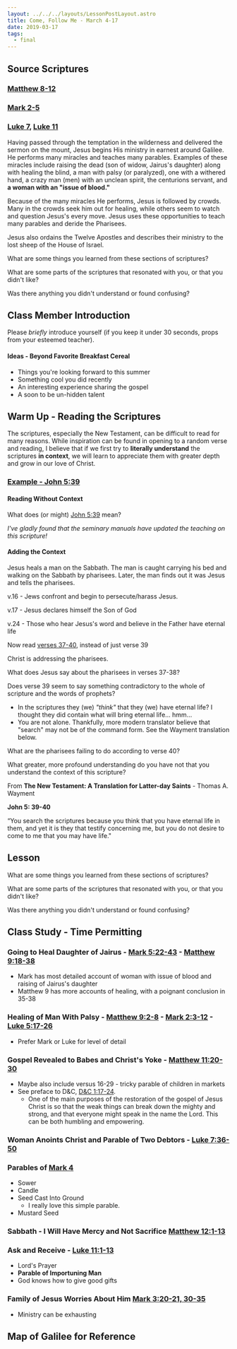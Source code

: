 ```yaml
---
layout: ../../../layouts/LessonPostLayout.astro
title: Come, Follow Me - March 4-17
date: 2019-03-17
tags:
  - final
---
```



## Source Scriptures

### [Matthew 8-12](https://www.lds.org/scriptures/nt/matt/8?lang=eng)

### [Mark 2-5](https://www.lds.org/scriptures/nt/mark/2?lang=eng)

### [Luke 7](https://www.lds.org/scriptures/nt/luke/7?lang=eng), [Luke 11](https://www.lds.org/scriptures/nt/luke/11?lang=eng)

<InfoContainer title="Quick Summary">

Having passed through the temptation in the wilderness and delivered the sermon on the mount, Jesus begins His ministry in earnest around Galilee. He performs many miracles and teaches many parables. Examples of these miracles include raising the dead (son of widow, Jairus's daughter) along with healing the blind, a man with palsy (or paralyzed), one with a withered hand, a crazy man (men) with an unclean spirit, the centurions servant, and **a woman with an "issue of blood."**

Because of the many miracles He performs, Jesus is followed by crowds. Many in the crowds seek him out for healing, while others seem to watch and question Jesus's every move. Jesus uses these opportunities to teach many parables and deride the Pharisees.

Jesus also ordains the Twelve Apostles and describes their ministry to the lost sheep of the House of Israel.

</InfoContainer>

<InfoContainer title="To Ponder" type="orange">

What are some things you learned from these sections of scriptures?

What are some parts of the scriptures that resonated with you, or that you didn't like?

Was there anything you didn't understand or found confusing?

</InfoContainer>

## Class Member Introduction

Please _briefly_ introduce yourself (if you keep it under 30 seconds, props from your esteemed teacher).

#### Ideas - Beyond Favorite Breakfast Cereal

- Things you're looking forward to this summer
- Something cool you did recently
- An interesting experience sharing the gospel
- A soon to be un-hidden talent

## Warm Up - Reading the Scriptures

The scriptures, especially the New Testament, can be difficult to read for many reasons. While inspiration can be found in opening to a random verse and reading, I believe that if we first try to **literally understand** the scriptures **in context**, we will learn to appreciate them with greater depth and grow in our love of Christ.

### [Example - John 5:39](https://www.lds.org/scriptures/nt/john/5.39?lang=eng#p39)

#### Reading Without Context

What does (or might) [John 5:39](https://www.lds.org/scriptures/nt/john/5.39?lang=eng#p39) mean?

_I've gladly found that the seminary manuals have updated the teaching on this scripture!_

#### Adding the Context

<InfoContainer title="Context">

Jesus heals a man on the Sabbath. The man is caught carrying his bed and walking on the Sabbath by pharisees. Later, the man finds out it was Jesus and tells the pharisees.

v.16 - Jews confront and begin to persecute/harass Jesus.

v.17 - Jesus declares himself the Son of God

v.24 - Those who hear Jesus's word and believe in the Father have eternal life

</InfoContainer>

Now read [verses 37-40](https://www.lds.org/scriptures/nt/john/5.37-40?lang=eng#p37), instead of just verse 39

<InfoContainer title="Better Interpretation">

Christ is addressing the pharisees.

What does Jesus say about the pharisees in verses 37-38?

Does verse 39 seem to say something contradictory to the whole of scripture and the words of prophets?

- In the scriptures they (we) _"think"_ that they (we) have eternal life? I thought they did contain what will bring eternal life... hmm...
- You are not alone. Thankfully, more modern translator believe that "search" may not be of the command form. See the Wayment translation below.

What are the pharisees failing to do according to verse 40?

What greater, more profound understanding do you have not that you understand the context of this scripture?

</InfoContainer>

<InfoContainer title="Helpful Translation">

From **The New Testament: A Translation for Latter-day Saints** - Thomas A. Wayment

**John 5: 39-40**

“You search the scriptures because you think that you have eternal life in them, and yet it is they that testify concerning me, but you do not desire to come to me that you may have life."

</InfoContainer>

## Lesson

<InfoContainer type="orange" title="Time to Answer Questions">

What are some things you learned from these sections of scriptures?

What are some parts of the scriptures that resonated with you, or that you didn't like?

Was there anything you didn't understand or found confusing?

</InfoContainer>

## Class Study - Time Permitting

### Going to Heal Daughter of Jairus - [Mark 5:22-43](https://www.lds.org/scriptures/nt/mark/5.22-43?lang=eng#p22) - [Matthew 9:18-38](https://www.lds.org/scriptures/nt/matt/9.18-38?lang=eng#p18)

- Mark has most detailed account of woman with issue of blood and raising of Jairus's daughter
- Matthew 9 has more accounts of healing, with a poignant conclusion in 35-38

### Healing of Man With Palsy - [Matthew 9:2-8](https://www.lds.org/scriptures/nt/matt/9.2-8?lang=eng#p2) - [Mark 2:3-12](https://www.lds.org/scriptures/nt/mark/2.3-12?lang=eng#12) - [Luke 5:17-26](https://www.lds.org/scriptures/nt/luke/5.17-26?lang=eng#17)

- Prefer Mark or Luke for level of detail

### Gospel Revealed to Babes and Christ's Yoke - [Matthew 11:20-30](https://www.lds.org/scriptures/nt/matt/11.20-30?lang=eng#p20)

- Maybe also include versus 16-29 - tricky parable of children in markets
- See preface to D&C, [D&C 1:17-24](https://www.lds.org/scriptures/dc-testament/dc/1?lang=eng).
  - One of the main purposes of the restoration of the gospel of Jesus Christ is so that the weak things can break down the mighty and strong, and that everyone might speak in the name the Lord. This can be both humbling and empowering.

### Woman Anoints Christ and Parable of Two Debtors - [Luke 7:36-50](https://www.lds.org/scriptures/nt/luke/7.36-50?lang=eng#p36)

### Parables of [Mark 4](https://www.lds.org/scriptures/nt/mark/4?lang=eng)

- Sower
- Candle
- Seed Cast Into Ground
  - I really love this simple parable.
- Mustard Seed

### Sabbath - I Will Have Mercy and Not Sacrifice [Matthew 12:1-13](https://www.lds.org/scriptures/nt/matt/12.1-13?lang=eng)

### Ask and Receive - [Luke 11:1-13](https://www.lds.org/scriptures/nt/luke/11.1-13?lang=eng)

- Lord's Prayer
- **Parable of Importuning Man**
- God knows how to give good gifts

### Family of Jesus Worries About Him [Mark 3:20-21, 30-35](https://www.lds.org/scriptures/nt/mark/3.20-21,30-35?lang=eng#p20)

- Ministry can be exhausting

## Map of Galilee for Reference

<BlogImage src="https://bibleatlas.org/region/sea_of_galilee.jpg" />
